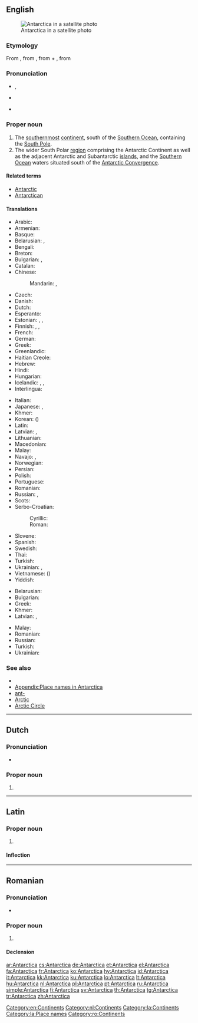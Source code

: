 ==English==
{{wikipedia}}
[[Image:Antarctica_satellite_globe.jpg|thumb|Antarctica in a satellite photo]]

===Etymology===
From {{etyl|NL.}} {{term|Antarctica|lang=la}}, from {{etyl|grc}} {{term|ἀνταρκτικός|sc=polytonic|tr=antarktikos|lang=grc}}, from {{term|ἀντ-|sc=polytonic|tr=ant-||[[ant-]], [[against]], [[opposed]]|lang=grc}} + {{term|ἀρκτικός|sc=polytonic|tr=arktikos||[[Arctic]]|lang=grc}}, from {{etyl|grc}} {{term|ἄρκτος|sc=polytonic|tr=arktos||[[bear]]|lang=grc}}

===Pronunciation===
* {{a|UK}} {{IPA|/ˌænˈtɑːk.tɪk.ə/}}, {{X-SAMPA|/%{n"tA:k.tIk.@/}}
* {{a|US}} {{IPA|/ænˈtɑɹktɪkə/}}
* {{audio|en-us-Antarctica.ogg|Audio (US)}}

===Proper noun===
{{en-proper noun}}

# The [[southernmost]] [[continent]], south of the [[Southern Ocean]], containing the [[South Pole]].
# The wider South Polar [[region]] comprising the Antarctic Continent as well as the adjacent Antarctic and Subantarctic [[island]]s, and the [[Southern Ocean]] waters situated south of the [[Antarctic Convergence]].

====Related terms====
* [[Antarctic]]
* [[Antarctican]]

====Translations====
{{trans-top|southernmost continent}}
* Arabic: {{t-|ar|أنتاركتيكا|f|tr='antaarktika}}
* Armenian: {{t-|hy|Անտարկտիկա|tr=Antarktika}}
* Basque: {{t+|eu|Antartika}}
* Belarusian: {{t-|be|Антарктыда|f|tr=Antarktýda}}, {{t-|be|Антарктыка|f|tr=Antárktyka}} {{qualifier|the region}}
* Bengali: {{t-|bn|অ্যান্টার্কটিকা|sc=Beng}}
* Breton: {{t-|br|Antarktika}}
* Bulgarian: {{t+|bg|Антарктида|f|tr=Antarktída}} {{qualifier|the continent}}, {{t-|bg|Антарктика|f|tr=Antárktika}} {{qualifier|the region}}
* Catalan: {{t+|ca|Antàrtida|f}}
* Chinese:
*: Mandarin: {{t-|cmn|南極洲|sc=Hani}}, {{t-|cmn|南极洲|tr=Nánjízhōu|sc=Hani}}
* Czech: {{t+|cs|Antarktida|f}}
* Danish: {{t-|da|Antarktis}}
* Dutch: {{t+|nl|Antarctica|n}}
* Esperanto: {{t+|eo|Antarkto}}
* Estonian: {{t-|et|Antarktika}}, {{t-|et|Antarktis}}, {{t-|et|Lõunamanner}}
* Finnish: {{t+|fi|Etelämanner}}, {{t+|fi|Antarktis}}, {{t+|fi|Etelänapamanner}}
* French: {{t+|fr|Antarctique|m}}
* German: {{t+|de|Antarktis|f}}
* Greek: {{t+|el|Ανταρκτική|f|tr=Antarktikí}}
* Greenlandic: {{t-|kl|Qalasersuaq Kujalleq}}
* Haitian Creole: {{tø|ht|Antatik}}
* Hebrew: {{t-|he|אנטרקטיקה|f|tr=antár(k)tika|sc=Hebr}}
* Hindi: {{t-|hi|अंटार्कटिका|tr=aṇṭārkṭikā}}
* Hungarian: {{t+|hu|Antarktisz}}
* Icelandic: {{t+|is|Suðurskautslandið|n}}, {{t-|is|Suðurheimskautslandið|n}}, {{t+|is|Antarktíka|f}}
* Interlingua: {{t-|ia|Antarctica}}
{{trans-mid}}
* Italian: {{t+|it|Antartide}}
* Japanese: {{t+|ja|南極|tr=なんきょく, Nankyoku}}, {{t-|ja|南極大陸|tr=なんきょくたいりく, Nankyoku tairiku}}
* Khmer: {{t-|km|អង់តាទិក|sc=Khmr|tr=ɑngtaatik}}
* Korean: {{t+|ko|남극|tr=Namgeuk|sc=Hang}} ({{t+|ko|南極|sc=Hani}})
* Latin: {{t-|la|Antarctica}}
* Latvian: {{t-|lv|Antarktīda|f}}, {{t-|lv|Antarktika|f}}
* Lithuanian: {{t+|lt|Antarktida}}
* Macedonian: {{t-|mk|Антарктик|m|tr=Antárktik}}
* Malay: {{t-|ms|Antartika}}
* Navajo: {{tø|nv|Shádiʼááhjí Honeezkʼazii}}, {{tø|nv|Shádiʼááhjí kéyah yistinígíí}}
* Norwegian: {{t-|no|Antarktis}}
* Persian: {{t+|fa|جنوبگان|tr=Junubegân|sc=fa-Arab}}
* Polish: {{t+|pl|Antarktyda}}
* Portuguese: {{t+|pt|Antártica}}
* Romanian: {{t-|ro|Antarctica}}
* Russian: {{t+|ru|Антарктида|f|tr=Antarktída}}, {{t+|ru|Антарктика|f|tr=Antárktika}} {{qualifier|the region}}
* Scots: {{tø|sco|Antarcticae}}
* Serbo-Croatian:
*: Cyrillic: {{t-|sh|Антарктик|f}}
*: Roman: {{t-|sh|Antarktik|f}}
* Slovene: {{t+|sl|Antarktika|alt=Antárktika|f}}
* Spanish: {{t+|es|Antártida}}
* Swedish: {{t+|sv|Antarktis}}
* Thai: {{t-|th|แอนตาร์กติกา|tr=aendtàakdtìgaa}}
* Turkish: {{t+|tr|Antarktika}}
* Ukrainian: {{t-|uk|Антарктида|f|tr=Antarktýda}}, {{t+|uk|Антарктика|f|tr=Antárktyka}} {{qualifier|the region}}
* Vietnamese: {{t-|vi|Châu Nam Cực}} ({{t-|vi|洲南極|sc=Hani}})
* Yiddish: {{t-|yi|אַנטאַרקטיקאַ|sc=Hebr}}
{{trans-bottom}}

{{trans-top|south polar region}}
* Belarusian: {{t-|be|Антарктыка|f|tr=Antárktyka}}
* Bulgarian: {{t-|bg|Антарктика|f|tr=Antárktika}}
* Greek: {{t+|el|Ανταρκτική|f|tr=Antarktikí}}
* Khmer: {{t-|km|អង់តាទិក|sc=Khmr|tr=ɑngtaatik}}
* Latvian: {{t-|lv|Antarktīda|f}}, {{t-|lv|Antarktika|f}}
{{trans-mid}}
* Malay: {{t-|ms|Antartika}}
* Romanian: {{t-|ro|Antarctica|f}}
* Russian: {{t+|ru|Антарктика|f|tr=Antárktika}}
* Turkish: {{t+|tr|Antarktika}}
* Ukrainian: {{t+|uk|Антарктика|f|tr=Antárktyka}}
{{trans-bottom}}

===See also===
* {{list:continents/en}}
* [[Appendix:Place names in Antarctica]]
* [[ant-]]
* [[Arctic]]
* [[Arctic Circle]]

[[Category:en:Continents]]

----

==Dutch==
{{wikipedia|lang=nl}}

===Pronunciation===
* {{IPA|lang=nl|/ɑn.ˈtɑrk.ti.kaː/}}

===Proper noun===
{{nl-proper noun|g=n}}

# {{l/en|Antarctica}}

[[Category:nl:Continents]]

----

==Latin==
{{wikipedia|lang=la}}

===Proper noun===
{{la-proper noun|Antarctica|Antarcticae|Antarcticae|f|first}}

# {{l/en|Antarctica}}

====Inflection====
{{la-decl-1st-loc|Antarctic}}

[[Category:la:Continents]]
[[Category:la:Place names]]

----

==Romanian==
{{wikipedia|lang=ro}}

===Pronunciation===
* {{IPA|[anˈtark.tika]|lang=ro}}

===Proper noun===
{{head|ro|proper noun|g=f}}

# {{l/en|Antarctica}}

====Declension====
{{ro-country|gend=f|Antarcticii}}

[[Category:ro:Continents]]

[[ar:Antarctica]]
[[cs:Antarctica]]
[[de:Antarctica]]
[[et:Antarctica]]
[[el:Antarctica]]
[[fa:Antarctica]]
[[fr:Antarctica]]
[[ko:Antarctica]]
[[hy:Antarctica]]
[[id:Antarctica]]
[[it:Antarctica]]
[[kk:Antarctica]]
[[ku:Antarctica]]
[[lo:Antarctica]]
[[lt:Antarctica]]
[[hu:Antarctica]]
[[nl:Antarctica]]
[[pl:Antarctica]]
[[pt:Antarctica]]
[[ru:Antarctica]]
[[simple:Antarctica]]
[[fi:Antarctica]]
[[sv:Antarctica]]
[[th:Antarctica]]
[[tg:Antarctica]]
[[tr:Antarctica]]
[[zh:Antarctica]]